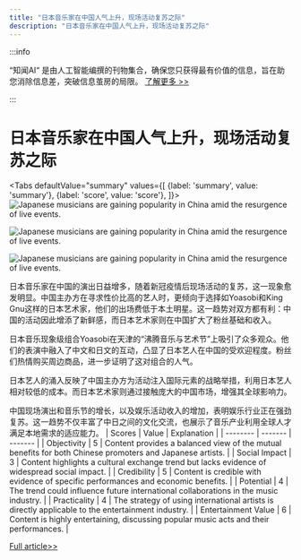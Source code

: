 ```yaml
---
title: "日本音乐家在中国人气上升，现场活动复苏之际"
description: "日本音乐家在中国人气上升，现场活动复苏之际"
---
```



:::info

“知闻AI“ 是由人工智能编撰的刊物集合，确保您只获得最有价值的信息，旨在助您消除信息差，突破信息茧房的局限。  [了解更多 >>](/)

:::

# 日本音乐家在中国人气上升，现场活动复苏之际


<Tabs
	defaultValue="summary"
	values={[
	{label: 'summary', value: 'summary'},
	{label: 'score', value: 'score'},
]}>
<TabItem value="summary">
<img
  src="https://image.informedainews.com/2024/06/Ent-574-1717983530-0.jpg"
  alt="Japanese musicians are gaining popularity in China amid the resurgence of live events."
/>

<img
  src="https://image.informedainews.com/2024/06/Ent-n8E-1717983530-1.jpg"
  alt="Japanese musicians are gaining popularity in China amid the resurgence of live events."
/>

<img
  src="https://image.informedainews.com/2024/06/Ent-xXv-1717983530-2.jpg"
  alt="Japanese musicians are gaining popularity in China amid the resurgence of live events."
/>



日本音乐家在中国的演出日益增多，随着新冠疫情后现场活动的复苏，这一现象愈发明显。中国主办方在寻求性价比高的艺人时，更倾向于选择如Yoasobi和King Gnu这样的日本艺术家，他们的出场费低于本土明星。这一趋势对双方都有利：中国的活动因此增添了新鲜感，而日本艺术家则在中国扩大了粉丝基础和收入。

日本音乐现象级组合Yoasobi在天津的“沸腾音乐与艺术节”上吸引了众多观众。他们的表演中融入了中文和日文的互动，凸显了日本艺人在中国的受欢迎程度。粉丝们热情购买周边商品，进一步证明了这对组合的人气。

日本艺人的涌入反映了中国主办方为活动注入国际元素的战略举措，利用日本艺人相对较低的成本。而日本艺术家则通过接触庞大的中国市场，增强其全球影响力。

中国现场演出和音乐节的增长，以及娱乐活动收入的增加，表明娱乐行业正在强劲复苏。这一趋势不仅丰富了中日之间的文化交流，也展示了音乐产业利用全球人才满足本地需求的适应能力。
</TabItem>
<TabItem value="score">
	| Scores     | Value   | Explanation |
	| -------- | ------- | ------- |
	| Objectivity  | 5    | Content provides a balanced view of the mutual benefits for both Chinese promoters and Japanese artists.    |
	| Social Impact | 3     | Content highlights a cultural exchange trend but lacks evidence of widespread social impact.    |
	| Credibility    | 5    | Content is credible with evidence of specific performances and economic benefits.    |
	| Potential    | 4    | The trend could influence future international collaborations in the music industry.    |
	| Practicality    | 4    | The strategy of using international artists is directly applicable to the entertainment industry.    |
	| Entertainment Value    | 6    | Content is highly entertaining, discussing popular music acts and their performances.    |
</TabItem>
</Tabs>

[Full article>>](https://asia.nikkei.com/Business/Media-Entertainment/More-Japanese-musicians-perform-in-China-as-live-events-return)
